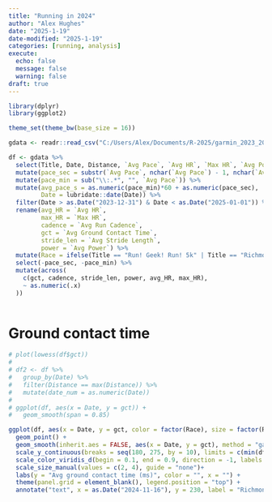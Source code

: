 ```yaml
---
title: "Running in 2024"
author: "Alex Hughes"
date: "2025-1-19"
date-modified: "2025-1-19"
categories: [running, analysis]
execute:
  echo: false
  message: false
  warning: false
draft: true
---
```


```r
library(dplyr)
library(ggplot2)

theme_set(theme_bw(base_size = 16))
```

```r
gdata <- readr::read_csv("C:/Users/Alex/Documents/R-2025/garmin_2023_2024/runs_2023_2024.csv")
```

```r
df <- gdata %>%
  select(Title, Date, Distance, `Avg Pace`, `Avg HR`, `Max HR`, `Avg Power`, `Avg Run Cadence`, `Avg Ground Contact Time`, `Avg Stride Length`) %>%
  mutate(pace_sec = substr(`Avg Pace`, nchar(`Avg Pace`) - 1, nchar(`Avg Pace`)))  %>%
  mutate(pace_min = sub("\\:.*", "", `Avg Pace`)) %>%
  mutate(avg_pace_s = as.numeric(pace_min)*60 + as.numeric(pace_sec),
         Date = lubridate::date(Date)) %>%
  filter(Date > as.Date("2023-12-31") & Date < as.Date("2025-01-01")) %>%
  rename(avg_HR = `Avg HR`,
         max_HR = `Max HR`,
         cadence = `Avg Run Cadence`,
         gct = `Avg Ground Contact Time`,
         stride_len = `Avg Stride Length`,
         power = `Avg Power`) %>%
  mutate(Race = ifelse(Title == "Run! Geek! Run! 5k" | Title == "Richmond Marathon" | Title == "Army Ten Miler" | Title == "Eugene - Eugene Marathon (Euene Marathon)" | (Title == "Washington Running" & Date == "2024-04-07") | Title == "Rock n Roll Half" | Title == "Washington - FITDC Fresh Start 5k", 1, 0)) %>%
  select(-pace_sec, -pace_min) %>%
  mutate(across(
    c(gct, cadence, stride_len, power, avg_HR, max_HR),
    ~ as.numeric(.x)
  ))
                        
```

# Ground contact time

```r
# plot(lowess(df$gct))
# 
# df2 <- df %>%
#   group_by(Date) %>%
#   filter(Distance == max(Distance)) %>%
#   mutate(date_num = as.numeric(Date))
# 
# ggplot(df, aes(x = Date, y = gct)) +
#   geom_smooth(span = 0.85)
```


```r
ggplot(df, aes(x = Date, y = gct, color = factor(Race), size = factor(Race))) +
  geom_point() +
  geom_smooth(inherit.aes = FALSE, aes(x = Date, y = gct), method = "gam") +
  scale_y_continuous(breaks = seq(180, 275, by = 10), limits = c(min(df$gct, na.rm = TRUE), max(df$gct, na.rm = TRUE))) +
  scale_color_viridis_d(begin = 0.1, end = 0.9, direction = -1, labels = c("Training run", "Race")) +
  scale_size_manual(values = c(2, 4), guide = "none")+
  labs(y = "Avg ground contact time (ms)", color = "", x = "") +
  theme(panel.grid = element_blank(), legend.position = "top") +
  annotate("text", x = as.Date("2024-11-16"), y = 230, label = "Richmond Marathon")
```


